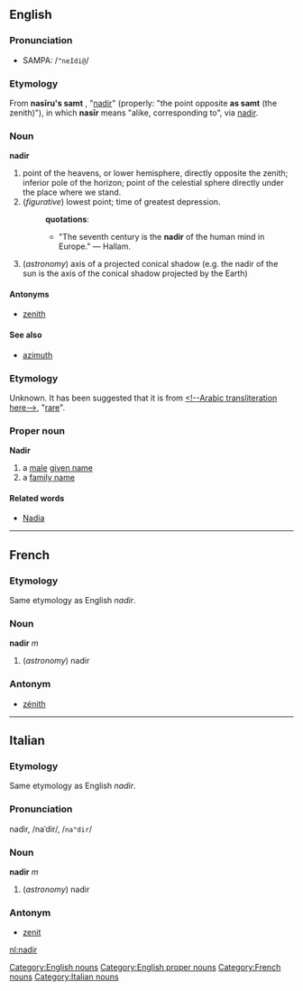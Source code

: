 ==English==
===Pronunciation===
*SAMPA: /<tt>"neIdi@</tt>/
===Etymology===
From {{Arab.}} '''nas&#299;ru's samt'''<!--should be transliterated to Arabic-->, "[[nadir]]" (properly: "the point opposite '''as samt'''<!--should be transliterated to Arabic--> (the zenith)"), in which '''nas&#299;r'''<!--should be transliterated to Arabic--> means "alike, corresponding to", via {{ML.}} [[nadir]].

{{etystub}}
===Noun===
[[Category:English nouns]]
'''nadir'''
#point of the heavens, or lower hemisphere, directly opposite the zenith; inferior pole of the horizon; point of the celestial sphere directly under the place where we stand.
#(''figurative'') lowest point; time of greatest depression.
#:'''quotations''':
#:*"The seventh century is the '''nadir''' of the human mind in Europe." &mdash; Hallam.
#(''astronomy'') axis of a projected conical shadow (e.g. the nadir of the sun is the axis of the conical shadow projected by the Earth)
====Antonyms====
*[[zenith]]

====See also====
* [[azimuth]]

===Etymology===
Unknown.  It has been suggested that it is from {{Arab.}} [[<!--Arabic transliteration here-->]], "[[rare]]".

{{etystub}}
===Proper noun===
[[Category:English proper nouns]]
'''Nadir'''
# a [[male]] [[given name]]
# a [[family name]]

====Related words====
* [[Nadia]]

----

==French==
===Etymology===
Same etymology as English ''nadir''.
===Noun===
[[Category:French nouns]]
'''nadir''' ''m''

# (''astronomy'') nadir

===Antonym===
*[[zénith]]

----

==Italian==
===Etymology===
Same etymology as English ''nadir''.
===Pronunciation===
nadìr, /naˈdir/, /<tt>na"dir</tt>/
===Noun===
[[Category:Italian nouns]]
'''nadir''' ''m''

# (''astronomy'') nadir

===Antonym===
*[[zenit]]

[[nl:nadir]]